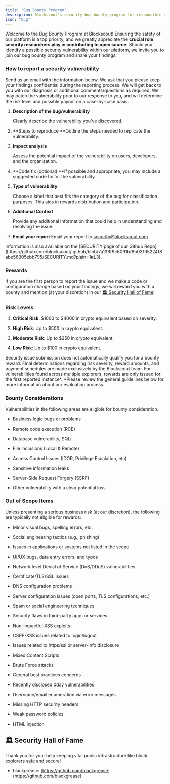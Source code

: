 ```yaml
---
title: "Bug Bounty Program"
description: Blockscout's security bug bounty program for responsible disclosure and rewards.
icon: "bug"
---
```


Welcome to the Bug Bounty Program at Blockscout! Ensuring the safety of our platform is a top priority, and we greatly appreciate the **crucial role security researchers play in contributing to open source**. Should you identify a possible security vulnerability within our platform, we invite you to join our bug bounty program and share your findings.

### How to report a security vulnerability

Send us an email with the information below. We ask that you please keep your findings confidential during the reporting process. We will get back to you with our diagnosis or additional comments/questions as required. We may patch the vulnerability prior to our response to you, and will determine the risk level and possible payout on a case-by-case basis.

1. **Description of the bug/vulnerability**

   Clearly describe the vulnerability you've discovered.

2. **Steps to reproduce **Outline the steps needed to replicate the vulnerability.

3. **Impact analysis**

   Assess the potential impact of the vulnerability on users, developers, and the organization.

4. **Code fix (optional) **If possible and appropriate, you may include a suggested code fix for the vulnerability.

5. **Type of vulnerability**

   Choose a label that best fits the category of the bug for classification purposes. This aids in rewards distribution and participation.

6. **Additional Context**

   Provide any additional information that could help in understanding and resolving the issue.

7. **Email your report** Email your report to [security@blockscout.com](mailto:%22security%40blockscout.com%22%20%3Csecurity%40blockscout.com%3E)

<Info>
Information is also available on the [SECURITY page of our Github Repo](https://github.com/blockscout/.github/blob/7a136f9c6091bf8b03195224f8abe56305ebb795/SECURITY.md?plain=1#L3).

</Info>

### Rewards

If you are the first person to report the issue and we make a code or configuration change based on your findings, we will reward you with a bounty and mention (at your discretion) in our [🏛 Security Hall of Fame](/resources/bug-bounty-program#security-hall-of-fame)!

### Risk Levels

1. **Critical Risk**: \$1000 to \$4000 in crypto equivalent based on severity.

2. **High Risk**: Up to \$500 in crypto equivalent.

3. **Moderate Risk**: Up to \$250 in crypto equivalent.

4. **Low Risk**: Up to \$100 in crypto equivalent.

<Warning>
Security issue submission does not automatically qualify you for a bounty reward. Final determinations regarding risk severity, reward amounts, and payment schedules are made exclusively by the Blockscout team. For vulnerabilities found across multiple explorers, rewards are only issued for the first reported instance*. *Please review the general guidelines below for more information about our evaluation process.

</Warning>

### Bounty Considerations

Vulnerabilities in the following areas are eligible for bounty consideration.

* Business logic bugs or problems

* Remote code execution (RCE)

* Database vulnerability, SQLi

* File inclusions (Local & Remote)

* Access Control Issues (IDOR, Privilege Escalation, etc)

* Sensitive information leaks

* Server-Side Request Forgery (SSRF)

* Other vulnerability with a clear potential loss

### **Out of Scope Items**

Unless presenting a serious business risk (at our discretion), the following are typically not eligible for rewards:

* Minor visual bugs, spelling errors, etc.

* Social engineering tactics (e.g., phishing)

* Issues in applications or systems not listed in the scope

* UI/UX bugs, data entry errors, and typos

* Network level Denial of Service (DoS/DDoS) vulnerabilities

* Certificate/TLS/SSL issues

* DNS configuration problems

* Server configuration issues (open ports, TLS configurations, etc.)

* Spam or social engineering techniques

* Security flaws in third-party apps or services

* Non-impactful XSS exploits

* CSRF-XSS issues related to login/logout

* Issues related to https/ssl or server-info disclosure

* Mixed Content Scripts

* Brute Force attacks

* General best practices concerns

* Recently disclosed 0day vulnerabilities

* Username/email enumeration via error messages

* Missing HTTP security headers

* Weak password policies

* HTML injection

## 🏛 Security Hall of Fame

<Check>
Thank you for your help keeping vital public infrastructure like block explorers safe and secure!

</Check>

* blackgrease: [https://github.com/blackgrease](https://github.com/blackgrease)



